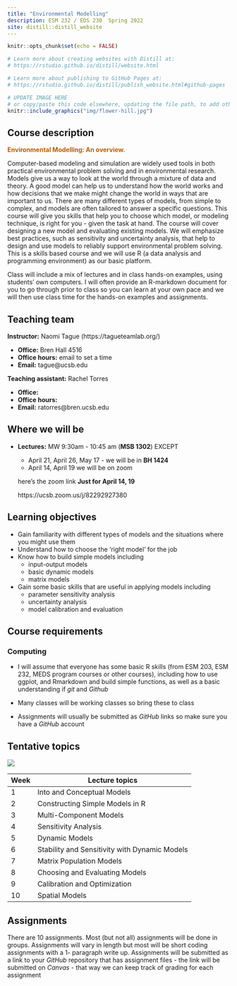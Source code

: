 ```yaml
---
title: "Environmental Modelling"
description: ESM 232 / EDS 230  Spring 2022
site: distill::distill_website
---
```


```r
knitr::opts_chunk$set(echo = FALSE)

# Learn more about creating websites with Distill at:
# https://rstudio.github.io/distill/website.html

# Learn more about publishing to GitHub Pages at:
# https://rstudio.github.io/distill/publish_website.html#github-pages

```

```r

# UPDATE IMAGE HERE 
# or copy/paste this code elsewhere, updating the file path, to add other images to your site!
knitr::include_graphics("img/flower-hill.jpg")
```


## Course description

<p style="color: #ba5e00"><b> Environmental Modelling: An overview.</p></b>

Computer-based modeling and simulation are widely used tools in both practical environmental problem solving and in environmental research. Models give us a way to look at the world through a mixture of data and theory. A good model can help us to understand how the world works and how decisions that we make might change the world in ways that are important to us. There are many different types of models, from simple to complex, and models are often tailored to answer a specific questions. This course will give you skills that help you to choose which model, or modeling technique, is right for you - given the task at hand. The course will cover designing a new model and evaluating existing models. We will emphasize best practices, such as sensitivity and uncertainty analysis, that help to design and use models to reliably support environmental problem solving. This is a skills based course and we will use R (a data analysis and programming environment) as our basic platform. 

Class will include a mix of lectures and in class hands-on examples, using students’ own computers. I will often provide an R-markdown document for you to go through prior to class so you can learn at your own pace and we will then use class time for the hands-on examples and assignments.



## Teaching team

**Instructor:** Naomi Tague 
(https://tagueteamlab.org/)

-   **Office:** Bren Hall 4516
-   **Office hours:** email to set a time
-   **Email:** tague@ucsb.edu

**Teaching assistant:** Rachel Torres 

-   **Office:** 
-   **Office hours:** 
-   **Email:** ratorres@bren.ucsb.edu


## Where we will be

-   **Lectures:** MW 9:30am - 10:45 am (**MSB 1302**)  EXCEPT

    -  April 21, April 26, May 17 - we will be in **BH 1424**
    -  April 14, April 19 we will be on zoom
    
    here's the zoom link **Just for April 14, 19**
    
    https://ucsb.zoom.us/j/82292927380
    

## Learning objectives

 - Gain familiarity with different types of models and the situations where you might use them
 - Understand how to choose the 'right model' for the job
 - Know how to build simple models including
      - input-output models
      - basic dynamic models 
      - matrix models
  - Gain some basic skills that are useful in applying models including
      - parameter sensitivity analysis
      - uncertainty analysis
      - model calibration and evaluation
      


## Course requirements

### Computing

-   I will assume that everyone has some basic R skills (from ESM 203, ESM 232, MEDS program courses or other courses), including how to use ggplot, and Rmarkdown and build simple functions, as well as a basic understanding if *git* and *Github*

-   Many classes will be working classes so bring these to class

-   Assignments will usually be submitted as *GitHub* links so make sure you have a *GitHub* account 




## Tentative topics

![](img/goalswc.png)

| Week | Lecture topics | 
|------|----------------|
| 1    | Into and Conceptual Models         | 
| 2    | Constructing Simple Models in R         | 
| 3    | Multi-Component Models       | 
| 4    | Sensitivity Analysis     | 
| 5    | Dynamic Models        | 
| 6    | Stability and Sensitivity with Dynamic Models         |    
| 7    | Matrix Population Models         | 
| 8    | Choosing and Evaluating Models        | 
| 9    | Calibration and Optimization        | 
| 10   | Spatial Models        | 

## Assignments

There are 10 assignments. Most (but not all) assignments will be done in groups. Assignments will vary in length but most will be short coding assignments with a 1- paragraph write up. Assignments will be submitted as a link to your *GitHub* repository that has assignment files  - the link will be submitted on *Canvas* - that way we can keep track of grading for each assignment


